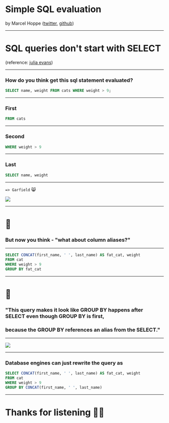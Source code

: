 

<Head>
  <title>Simple SQL evaluation</title>
  <meta name="author" content="Marcel Hoppe" />
</Head>

# Simple SQL evaluation

by Marcel Hoppe
([twitter](https://twitter.com/m_hope5), [github](https://github.com/Kampfheizung))

---

# SQL queries don't start with SELECT
(reference: [julia evans](https://jvns.ca/blog/2019/10/03/sql-queries-don-t-start-with-select/))

---

### How do you think get this sql statement evaluated?

```sql
SELECT name, weight FROM cats WHERE weight > 9;
```

---

### First

```sql
FROM cats
```

---

### Second

```sql
WHERE weight > 9
```

---

### Last

```sql
SELECT name, weight
```

---

`=> Garfield` 😸

![](https://media.giphy.com/media/QvwMDYpAMUm6Q/giphy.gif)

---

# 🤔

### But now you think - "what about column aliases?"

---

```sql
SELECT CONCAT(first_name, ' ', last_name) AS fat_cat, weight
FROM cat
WHERE weight > 9
GROUP BY fat_cat
```

---

# 🤔

### "This query makes it look like GROUP BY happens after SELECT even though GROUP BY is first, 

### because the GROUP BY references an alias from the SELECT."

---

![](https://media.giphy.com/media/hPPx8yk3Bmqys/giphy.gif)

---

### Database engines can just rewrite the query as

```sql
SELECT CONCAT(first_name, ' ', last_name) AS fat_cat, weight
FROM cat
WHERE weight > 9
GROUP BY CONCAT(first_name, ' ', last_name)
```

---

# Thanks for listening 👏🏻